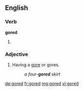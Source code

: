 ==English==

===Verb===
'''gored'''

# {{en-past of|gore}}

===Adjective===
{{en-adj|-}}

# {{context|textiles|lang=en}} Having a [[gore]] or gores.
#: ''a four-'''gored''' skirt''

[[de:gored]]
[[fr:gored]]
[[mg:gored]]
[[vi:gored]]
